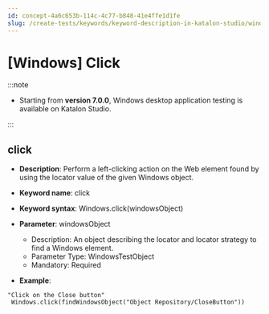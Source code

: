 ```yaml
---
id: concept-4a6c653b-114c-4c77-b848-41e4ffe1d1fe
slug: /create-tests/keywords/keyword-description-in-katalon-studio/windows-keywords/windows-click
---
```


# \[Windows\] Click


:::note

-   Starting from **version 7.0.0**, Windows desktop application testing is available on Katalon Studio.


:::

## click

-   **Description**: Perform a left-clicking action on the Web element found by using the locator value of the given Windows object.
-   **Keyword name**: click
-   **Keyword syntax**: Windows.click\(windowsObject\)
-   **Parameter**: windowsObject

    -   Description: An object describing the locator and locator strategy to find a Windows element.
    -   Parameter Type: WindowsTestObject
    -   Mandatory: Required
-   **Example**:

```
"Click on the Close button"
 Windows.click(findWindowsObject("Object Repository/CloseButton"))

```